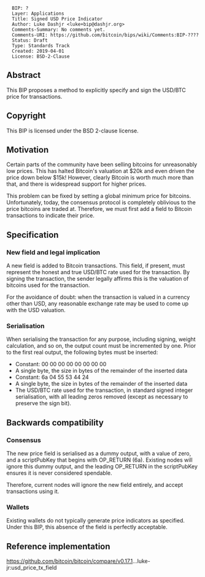 <pre>
  BIP: ?
  Layer: Applications
  Title: Signed USD Price Indicator
  Author: Luke Dashjr <luke+bip@dashjr.org>
  Comments-Summary: No comments yet.
  Comments-URI: https://github.com/bitcoin/bips/wiki/Comments:BIP-????
  Status: Draft
  Type: Standards Track
  Created: 2019-04-01
  License: BSD-2-Clause
</pre>

==Abstract==

This BIP proposes a method to explicitly specify and sign the USD/BTC price for transactions.

==Copyright==

This BIP is licensed under the BSD 2-clause license.

==Motivation==

Certain parts of the community have been selling bitcoins for unreasonably low prices.
This has halted Bitcoin's valuation at $20k and even driven the price down below $15k!
However, clearly Bitcoin is worth much more than that, and there is widespread support for higher prices.

This problem can be fixed by setting a global minimum price for bitcoins.
Unfortunately, today, the consensus protocol is completely oblivious to the price bitcoins are traded at.
Therefore, we must first add a field to Bitcoin transactions to indicate their price.

==Specification==

===New field and legal implication===

A new field is added to Bitcoin transactions.
This field, if present, must represent the honest and true USD/BTC rate used for the transaction.
By signing the transaction, the sender legally affirms this is the valuation of bitcoins used for the transaction.

For the avoidance of doubt: when the transaction is valued in a currency other than USD, any reasonable exchange rate may be used to come up with the USD valuation.

===Serialisation===

When serialising the transaction for any purpose, including signing, weight calculation, and so on, the output count must be incremented by one.
Prior to the first real output, the following bytes must be inserted:

* Constant: 00 00 00 00 00 00 00 00
* A single byte, the size in bytes of the remainder of the inserted data
* Constant: 6a 04 55 53 44 24
* A single byte, the size in bytes of the remainder of the inserted data
* The USD/BTC rate used for the transaction, in standard signed integer serialisation, with all leading zeros removed (except as necessary to preserve the sign bit).

==Backwards compatibility==

===Consensus===

The new price field is serialised as a dummy output, with a value of zero, and a scriptPubKey that begins with OP_RETURN (6a).
Existing nodes will ignore this dummy output, and the leading OP_RETURN in the scriptPubKey ensures it is never considered spendable.

Therefore, current nodes will ignore the new field entirely, and accept transactions using it.

===Wallets===

Existing wallets do not typically generate price indicators as specified.
Under this BIP, this absence of the field is perfectly acceptable.

==Reference implementation==

https://github.com/bitcoin/bitcoin/compare/v0.17.1...luke-jr:usd_price_tx_field

